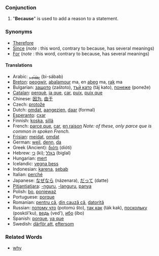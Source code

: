===Conjunction===
#"'''Because'''" is used to add a reason to a statement.

===Synonyms===
* [[Therefore]]
* [[Since]] (''note'' : this word, contrary to because, has several meanings) 
* [[For]] (''note'' : this word, contrary to because, has several meanings) 

====Translations====
*Arabic: [[بسبب|بِسَبَب]] (bi-sábab)
*[[Breton]]: [[peogwir]], [[abalamour]] ma, en [[abeg]] ma, [[rak]] ma
*Bulgarian: [[защото]] (zaštoto), [[тъй като]] (täj kato), [[понеже]] (poneže)
*[[Catalan]]: [[perquè]], [[ja que]], [[car]], [[puix]], [[puix que]]
*Chinese: [[因为]], [[由于]]
*Czech: [[protože]]
*Dutch: [[omdat]], [[aangezien]], [[daar]] (formal)
*[[Esperanto]]: [[cxar]]
*Finnish: [[koska]], [[sillä]]
*French: [[parce que]], [[car]], [[en raison]] ''Note: of these, only parce que is common in spoken French.''
*[[Frisian]]: [[meidat]], [[omdat]]
*German: [[weil]], [[denn]], [[da]]
*Greek (Ancient): [[διότι]] (dióti)
*Hebrew: [[כי]] (ki); [[בגלל]] (biglal)
*Hungarian: [[mert]]
*Icelandic: [[vegna þess]]
*Indonesian: [[karena]], [[sebab]]
*Italian: [[perché]]
*Japanese: [[なぜなら]] (názenara), [[だって]] (datte)
*[[Pitjantjatjara]]: [[-nguru]], [[-languru]], [[panya]]
*Polish: [[bo]], [[ponieważ]]
*Portuguese: [[porque]]
*Romanian: [[pentru că]], [[din cauză că]], [[datorită]]
*Russian: [[потому что]] (potomú što), [[так как]] (ták kak), [[поскольку]] (poskól'ku), [[ведь]] (ved'), [[ибо]] (íbo)
*Spanish: [[porque]], [[ya que]]
*Swedish: [[därför att]], [[eftersom]]

===Related Words===
*[[why]]